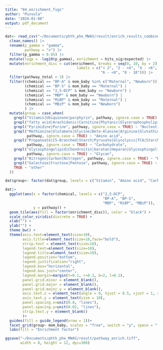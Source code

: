 ```yaml
---
title: "04_enrichment_figs"
author: "Puvvula"
date: "2024-01-08"
output: pdf_document
---
```


```r
dat<- read_csv("~/Documents/phth_phe_MWAS/result/enrich_results_combined.csv") |>
  clean_names() |>
  rename(p_gamma = "gamma", 
         pathway = "x") |>
  filter(p_gamma < 0.05) |>
  mutate(logp = -log10(p_gamma), enrichment = hits_sig/expected) |>
  mutate(enrichment_disc = cut(enrichment, breaks = seq(0, 10, by = 2), 
                                 labels = c("< 2", "2 - <4", "4 - <6",
                                            "6 - <8", "8 - 10"))) |>
  filter(pathway_total > 3) |>
  filter((chemical == "BP-A" & mom_baby %in% c("Maternal", "Newborn")) |
         (chemical == "BP-S" & mom_baby == "Maternal") |
         (chemical == "2,5-DCP" & mom_baby == "Newborn") |
         (chemical == "MBP" & mom_baby == "Newborn") |
         (chemical == "MiBP" & mom_baby == "Maternal") |
         (chemical == "MBzP" & mom_baby == "Newborn")
         ) |>
  mutate(group = case_when(
    grepl("Vitamin|Ubiquinone|porphyrin", pathway, ignore.case = TRUE) ~ "Vitamin",
    grepl("fatty acid|Arachidonic|Carnitine|Phytanic|Glycerophospholipid|Linoleate", pathway, ignore.case = TRUE) ~ "Fatty acid",
    grepl("Pyrimidine|Purine", pathway, ignore.case = TRUE) ~ "Nucleotide",
    grepl("Methionine|Glutamate|Glycine|Beta-Alanine|Arginine|Glutathione|Aspartate|Lysine|Tyrosine|Alanine|Tryptophan|Histidine|Valine", 
          pathway, ignore.case = TRUE) ~ "Amino acid",
    grepl("Propanoate|C5-Branched|Starch|Pyruvate|Glycolysis|TCA|Starch|Pyruvate|Butanoate|Glyoxylate", 
          pathway, ignore.case = TRUE) ~ "Carbohydrate",
    grepl("Glycosphingolipid|Chondroitin|keratan|Heparan|Glycosphingolipid|N-Glycan|O-Glycan|Glycosphingolipid|Glycosphingolipid|Glycosphingolipid|N-Glycan||Chondroitin", 
          pathway, ignore.case = TRUE) ~ "Glycan",
    grepl("Nitrogen|Carbon|Nitrogen", pathway, ignore.case = TRUE) ~ "Energy",
    grepl("Galactose|Fructose|Pentose", pathway, ignore.case = TRUE) ~ "Sugar",
    TRUE ~ "other"
  ))

dat$group<- factor(dat$group, levels = c("Vitamin", "Amino acid", "Carbohydrate", "Glycan","Sugar", "Fatty acid", "Energy", "Nucleotide"))
```

```r
dat|>
  ggplot(aes(x = factor(chemical, levels = c("2,5-DCP", 
                                             "BP-A", "BP-S",
                                             "MBP", "MiBP", "MBzP")), 
             y = pathway)) + 
  geom_tile(aes(fill = factor(enrichment_disc)), color = "black") +
  scale_color_viridis(discrete = TRUE) +
  xlab("") +
  ylab("") +
  theme_bw() +
  theme(axis.text=element_text(size=10), 
        axis.title=element_text(size=10,face="bold"),
        strip.text = element_text(size=10),
        legend.text=element_text(size=10),
        legend.title=element_text(size=10),
        legend.position="bottom",
        legend.justification="right",
        legend.box="horizontal",
        legend.box.just="center",
        legend.margin=margin(t=0.1, r=0.1, b=2, l=0.1),
        panel.grid.minor = element_blank(),
        panel.grid.major = element_blank(),
        panel.grid.major.y = element_blank(),
        axis.text.x = element_text(angle = 0, hjust = 0.5, vjust = 1, size = 10),
        axis.text.y = element_text(size = 10), 
        panel.spacing.x=unit(0.8, "lines"),
        panel.spacing.y=unit(0.02, "lines"),
        strip.text.y = element_blank()
        )+
  guides(fill = guide_legend(nrow = 1))+
  facet_grid(group~ mom_baby, scales = "free", switch = "y", space = "free")+
  labs(fill = "Enrichment factor")
```

```r
ggsave("~/Documents/phth_phe_MWAS/result/pathway_enrich.tiff", 
       width = 8, height = 12, dpi=300)
```



